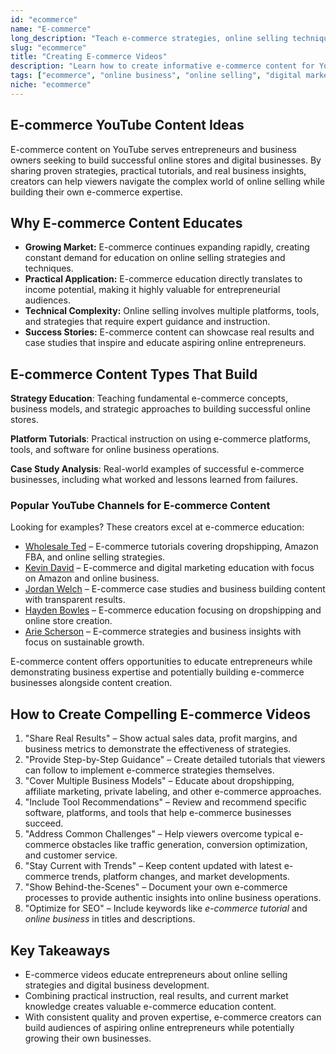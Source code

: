 ```yaml
---
id: "ecommerce"
name: "E-commerce"
long_description: "Teach e-commerce strategies, online selling techniques, and digital business development that help entrepreneurs build successful online businesses."
slug: "ecommerce"
title: "Creating E-commerce Videos"
description: "Learn how to create informative e-commerce content for YouTube—covering online selling strategies, digital business tips, and e-commerce education."
tags: ["ecommerce", "online business", "online selling", "digital marketing", "e-commerce strategies", "dropshipping", "online store"]
niche: "ecommerce"
---
```


## E-commerce YouTube Content Ideas

E-commerce content on YouTube serves entrepreneurs and business owners seeking to build successful online stores and digital businesses. By sharing proven strategies, practical tutorials, and real business insights, creators can help viewers navigate the complex world of online selling while building their own e-commerce expertise.

## Why E-commerce Content Educates

- **Growing Market:** E-commerce continues expanding rapidly, creating constant demand for education on online selling strategies and techniques.
- **Practical Application:** E-commerce education directly translates to income potential, making it highly valuable for entrepreneurial audiences.
- **Technical Complexity:** Online selling involves multiple platforms, tools, and strategies that require expert guidance and instruction.
- **Success Stories:** E-commerce content can showcase real results and case studies that inspire and educate aspiring online entrepreneurs.

## E-commerce Content Types That Build

**Strategy Education**: Teaching fundamental e-commerce concepts, business models, and strategic approaches to building successful online stores.

**Platform Tutorials**: Practical instruction on using e-commerce platforms, tools, and software for online business operations.

**Case Study Analysis**: Real-world examples of successful e-commerce businesses, including what worked and lessons learned from failures.

### Popular YouTube Channels for E-commerce Content

Looking for examples? These creators excel at e-commerce education:
- [Wholesale Ted](https://www.youtube.com/@WholesaleTed) – E-commerce tutorials covering dropshipping, Amazon FBA, and online selling strategies.
- [Kevin David](https://www.youtube.com/@OfficialKevinDavid) – E-commerce and digital marketing education with focus on Amazon and online business.
- [Jordan Welch](https://www.youtube.com/@JordanWelch) – E-commerce case studies and business building content with transparent results.
- [Hayden Bowles](https://www.youtube.com/@HaydenBowles) – E-commerce education focusing on dropshipping and online store creation.
- [Arie Scherson](https://www.youtube.com/@ArieScherson) – E-commerce strategies and business insights with focus on sustainable growth.

E-commerce content offers opportunities to educate entrepreneurs while demonstrating business expertise and potentially building e-commerce businesses alongside content creation.

## How to Create Compelling E-commerce Videos

1. "Share Real Results" – Show actual sales data, profit margins, and business metrics to demonstrate the effectiveness of strategies.
2. "Provide Step-by-Step Guidance" – Create detailed tutorials that viewers can follow to implement e-commerce strategies themselves.
3. "Cover Multiple Business Models" – Educate about dropshipping, affiliate marketing, private labeling, and other e-commerce approaches.
4. "Include Tool Recommendations" – Review and recommend specific software, platforms, and tools that help e-commerce businesses succeed.
5. "Address Common Challenges" – Help viewers overcome typical e-commerce obstacles like traffic generation, conversion optimization, and customer service.
6. "Stay Current with Trends" – Keep content updated with latest e-commerce trends, platform changes, and market developments.
7. "Show Behind-the-Scenes" – Document your own e-commerce processes to provide authentic insights into online business operations.
8. "Optimize for SEO" – Include keywords like *e-commerce tutorial* and *online business* in titles and descriptions.

## Key Takeaways

- E-commerce videos educate entrepreneurs about online selling strategies and digital business development.
- Combining practical instruction, real results, and current market knowledge creates valuable e-commerce education content.
- With consistent quality and proven expertise, e-commerce creators can build audiences of aspiring online entrepreneurs while potentially growing their own businesses.